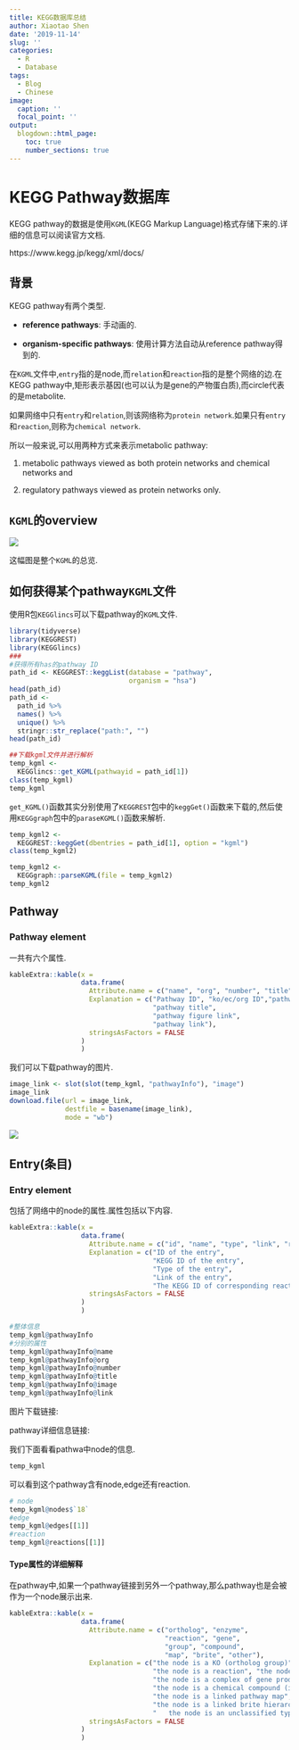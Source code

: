 ```yaml
---
title: KEGG数据库总结
author: Xiaotao Shen
date: '2019-11-14'
slug: ''
categories:
  - R
  - Database
tags:
  - Blog
  - Chinese
image:
  caption: ''
  focal_point: ''
output:
  blogdown::html_page:
    toc: true
    number_sections: true
---
```


# KEGG Pathway数据库

KEGG pathway的数据是使用`KGML`(KEGG Markup Language)格式存储下来的.详细的信息可以阅读官方文档.

https://www.kegg.jp/kegg/xml/docs/

## 背景

KEGG pathway有两个类型.

* **reference pathways**: 手动画的.

* **organism-specific pathways**: 使用计算方法自动从reference pathway得到的.

在`KGML`文件中,`entry`指的是node,而`relation`和`reaction`指的是整个网络的边.在KEGG pathway中,矩形表示基因(也可以认为是gene的产物蛋白质),而circle代表的是metabolite.

如果网络中只有`entry`和`relation`,则该网络称为`protein network`.如果只有`entry`和`reaction`,则称为`chemical network`.

所以一般来说,可以用两种方式来表示metabolic pathway:

1. metabolic pathways viewed as both protein networks and chemical networks and

2. regulatory pathways viewed as protein networks only.

## `KGML`的overview

![](./overview.png)

这幅图是整个`KGML`的总览.

## 如何获得某个pathway`KGML`文件

使用R包`KEGGlincs`可以下载pathway的`KGML`文件.

```r
library(tidyverse)
library(KEGGREST)
library(KEGGlincs)
###
#获得所有has的pathway ID
path_id <- KEGGREST::keggList(database = "pathway", 
                              organism = "hsa")
head(path_id)
path_id <- 
  path_id %>% 
  names() %>% 
  unique() %>% 
  stringr::str_replace("path:", "")
head(path_id)

##下载kgml文件并进行解析
temp_kgml <- 
  KEGGlincs::get_KGML(pathwayid = path_id[1])
class(temp_kgml)
temp_kgml
```

`get_KGML()`函数其实分别使用了`KEGGREST`包中的`keggGet()`函数来下载的,然后使用`KEGGgraph`包中的`paraseKGML()`函数来解析.

```r
temp_kgml2 <-
  KEGGREST::keggGet(dbentries = path_id[1], option = "kgml")
class(temp_kgml2)

temp_kgml2 <- 
  KEGGgraph::parseKGML(file = temp_kgml2)
temp_kgml2
```

## Pathway

### Pathway element

一共有六个属性.

```r
kableExtra::kable(x = 
                  data.frame(
                    Attribute.name = c("name", "org", "number", "title", "image", "link"),
                    Explanation = c("Pathway ID", "ko/ec/org ID","pathway ID numebr",
                                    "pathway title",
                                    "pathway figure link",
                                    "pathway link"),
                    stringsAsFactors = FALSE
                  )
                  )

```

我们可以下载pathway的图片.

```r
image_link <- slot(slot(temp_kgml, "pathwayInfo"), "image")
image_link
download.file(url = image_link, 
              destfile = basename(image_link), 
              mode = "wb")
```

![](./hsa00010.png)

## Entry(条目)

### Entry element

包括了网络中的node的属性.属性包括以下内容.

```r
kableExtra::kable(x = 
                  data.frame(
                    Attribute.name = c("id", "name", "type", "link", "reaction"),
                    Explanation = c("ID of the entry",
                                    "KEGG ID of the entry",
                                    "Type of the entry",
                                    "Link of the entry",
                                    "The KEGG ID of corresponding reaction"),
                    stringsAsFactors = FALSE
                  )
                  )

```

```r
#整体信息
temp_kgml@pathwayInfo
#分别的属性
temp_kgml@pathwayInfo@name
temp_kgml@pathwayInfo@org
temp_kgml@pathwayInfo@number
temp_kgml@pathwayInfo@title
temp_kgml@pathwayInfo@image
temp_kgml@pathwayInfo@link
```

图片下载链接:

[](http://www.kegg.jp/kegg/pathway/hsa/hsa00010.png)

pathway详细信息链接:

[](http://www.kegg.jp/kegg-bin/show_pathway?hsa00010)

我们下面看看pathwa中node的信息.

```r
temp_kgml
```
可以看到这个pathway含有node,edge还有reaction.

```r
# node
temp_kgml@nodes$`18`
#edge
temp_kgml@edges[[1]]
#reaction
temp_kgml@reactions[[1]]
```

#### Type属性的详细解释

在pathway中,如果一个pathway链接到另外一个pathway,那么pathway也是会被作为一个node展示出来.

```r
kableExtra::kable(x = 
                  data.frame(
                    Attribute.name = c("ortholog", "enzyme", 
                                       "reaction", "gene", 
                                       "group", "compound",
                                       "map", "brite", "other"),
                    Explanation = c("the node is a KO (ortholog group)", "the node is an enzyme",
                                    "the node is a reaction", "the node is a gene product (mostly a protein)",
                                    "the node is a complex of gene products (mostly a protein complex)",
                                    "the node is a chemical compound (including a glycan)",
                                    "the node is a linked pathway map",
                                    "the node is a linked brite hierarchy",
                                    "	the node is an unclassified type"),
                    stringsAsFactors = FALSE
                  )
                  )

```






